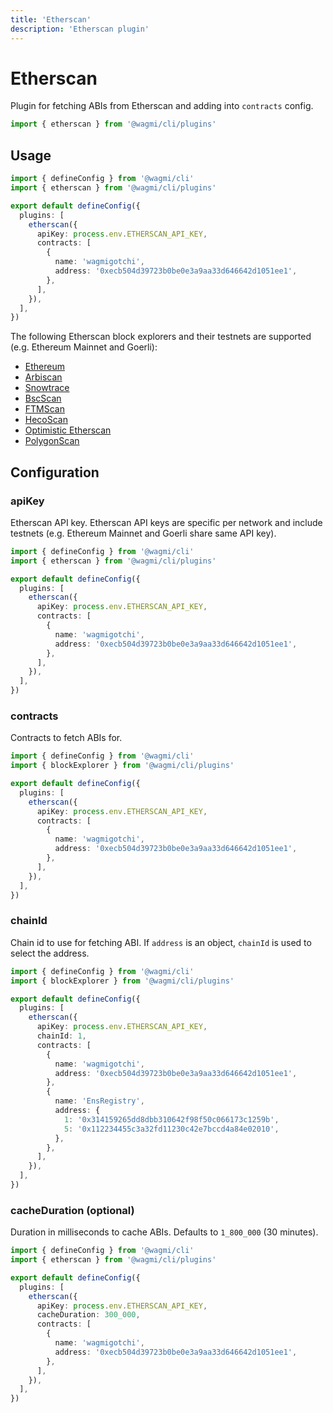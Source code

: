 ```yaml
---
title: 'Etherscan'
description: 'Etherscan plugin'
---
```



# Etherscan

Plugin for fetching ABIs from Etherscan and adding into `contracts` config.

```ts
import { etherscan } from '@wagmi/cli/plugins'
```

## Usage

```ts
import { defineConfig } from '@wagmi/cli'
import { etherscan } from '@wagmi/cli/plugins'

export default defineConfig({
  plugins: [
    etherscan({
      apiKey: process.env.ETHERSCAN_API_KEY,
      contracts: [
        {
          name: 'wagmigotchi',
          address: '0xecb504d39723b0be0e3a9aa33d646642d1051ee1',
        },
      ],
    }),
  ],
})
```

The following Etherscan block explorers and their testnets are supported (e.g. Ethereum Mainnet and Goerli):

- [Ethereum](https://etherscan.io)
- [Arbiscan](https://arbiscan.io)
- [Snowtrace](https://snowtrace.io)
- [BscScan](https://bscscan.com)
- [FTMScan](https://ftmscan.com)
- [HecoScan](https://hecoinfo.com)
- [Optimistic Etherscan](https://optimistic.etherscan.io)
- [PolygonScan](https://polygonscan.com)

## Configuration

### apiKey

Etherscan API key. Etherscan API keys are specific per network and include testnets (e.g. Ethereum Mainnet and Goerli share same API key).

```ts {7}
import { defineConfig } from '@wagmi/cli'
import { etherscan } from '@wagmi/cli/plugins'

export default defineConfig({
  plugins: [
    etherscan({
      apiKey: process.env.ETHERSCAN_API_KEY,
      contracts: [
        {
          name: 'wagmigotchi',
          address: '0xecb504d39723b0be0e3a9aa33d646642d1051ee1',
        },
      ],
    }),
  ],
})
```

### contracts

Contracts to fetch ABIs for.

```ts {8-13}
import { defineConfig } from '@wagmi/cli'
import { blockExplorer } from '@wagmi/cli/plugins'

export default defineConfig({
  plugins: [
    etherscan({
      apiKey: process.env.ETHERSCAN_API_KEY,
      contracts: [
        {
          name: 'wagmigotchi',
          address: '0xecb504d39723b0be0e3a9aa33d646642d1051ee1',
        },
      ],
    }),
  ],
})
```

### chainId

Chain id to use for fetching ABI. If `address` is an object, `chainId` is used to select the address.

```ts {8,17}
import { defineConfig } from '@wagmi/cli'
import { blockExplorer } from '@wagmi/cli/plugins'

export default defineConfig({
  plugins: [
    etherscan({
      apiKey: process.env.ETHERSCAN_API_KEY,
      chainId: 1,
      contracts: [
        {
          name: 'wagmigotchi',
          address: '0xecb504d39723b0be0e3a9aa33d646642d1051ee1',
        },
        {
          name: 'EnsRegistry',
          address: {
            1: '0x314159265dd8dbb310642f98f50c066173c1259b',
            5: '0x112234455c3a32fd11230c42e7bccd4a84e02010',
          },
        },
      ],
    }),
  ],
})
```

### cacheDuration (optional)

Duration in milliseconds to cache ABIs. Defaults to `1_800_000` (30 minutes).

```ts {8}
import { defineConfig } from '@wagmi/cli'
import { etherscan } from '@wagmi/cli/plugins'

export default defineConfig({
  plugins: [
    etherscan({
      apiKey: process.env.ETHERSCAN_API_KEY,
      cacheDuration: 300_000,
      contracts: [
        {
          name: 'wagmigotchi',
          address: '0xecb504d39723b0be0e3a9aa33d646642d1051ee1',
        },
      ],
    }),
  ],
})
```
